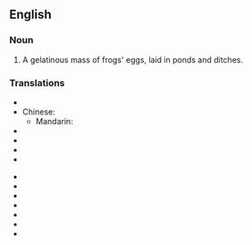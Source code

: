 ==English==

===Noun===
{{en-noun|-}}

# A gelatinous mass of frogs' eggs, laid in ponds and ditches.

===Translations===
{{trans-top|frogs' eggs}}
* {{trreq|Arabic}}
* Chinese:
** Mandarin: {{t|zh|蛙卵|tr=wāluǎn|sc=Hani}}
* {{trreq|Finnish}}
* {{trreq|French}}
* {{trreq|German}}
* {{trreq|Hungarian}}
{{trans-mid}}
* {{trreq|Italian}}
* {{trreq|Japanese}}
* {{trreq|Korean}}
* {{trreq|Portugese}}
* {{trreq|Russian}}
* {{trreq|Spanish}}
* {{trreq|Vietnamese}}
{{trans-bottom}}